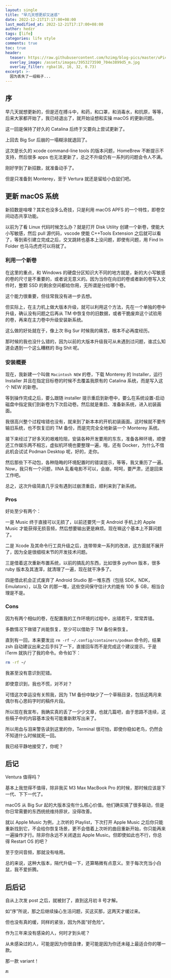 ```yaml
---
layout: single
title: "早几天想更却又迷惑"
date: 2022-12-21T17:17:00+08:00
last_modified_at: 2022-12-21T17:17:00+08:00
author: hedzr
tags: [life]
categories: life style
comments: true
toc: true
header:
  teaser: https://raw.githubusercontent.com/hzimg/blog-pics/master/uPic/image-20211019103247571.png
  overlay_image: /assets/images/3953273590_704e3899d5_m.jpg
  overlay_filter: rgba(16, 16, 32, 0.73)
excerpt: >-
  因为丢失了一组稿子...
---
```


## 序

早几天就想更新的，但是还在搏斗中，和药，和口罩，和消毒水，和抗原，等等，后来大家都开始了，我已经退出了，就开始设想和实操 macOS 的更新问题。

这一回是保持了好久的 Catalina 后终于又要向上尝试更新了。

上回去 Big Sur 后崩的一塌糊涂就退回了。

这次是长久的 xcode command-line tools 的版本问题，HomeBrew 不断提示不支持，然后很多 apps 也无法更新了，总之不升级仍有一系列的问题会令人不满。

刚好学到了新招数，就准备动手了。

但是只准备到 Monterey，至于 Vertura 就还是留给小白鼠们吧。

## 更新 macOS 系统

新招数是啥哩？其实也没多么奇技，只是利用 macOS APFS 的一个特性，即卷空间动态共享功能。

以前为了看 Linux 代码时候怎么办？就是打开 Disk Utility 创建一个新卷，使能大小写敏感，然后 pull 源代码，vscode 使能 C++Tools Extension 之后就可以看了，等到索引建立完成之后，交叉跳转也基本上没问题，即使有问题，用 Find In Folder 也马马虎虎可以将就了。

### 利用一个新卷

在这里的重点，和 Windows 的硬盘分区知识大不同的地方就是，新的大小写敏感的卷的尺寸是不重要的，或者说无意义的。因为当你在向旧的卷或者新的卷写入文件时，整颗 SSD 的剩余空间都给你用，无所谓是分给哪个卷。

这个能力很重要，但往常我没有进一步去想。

但实际上，在主力机上做大版本升级，就可以利用这个方法，先在一个单独的卷中升级，确认没有问题之后再从 TM 中恢复你的旧数据，或者干脆废弃这个试验用的卷，再来在主力卷中升级安装新系统。

这么做的好处就在于，像上次 Big Sur 时候我的痛苦，根本不必再度经历。

那时候的我也没什么错的，因为以前的大版本升级我可从未遇到过问题，谁忒么知道会遇到一个这么糟糕的 Big Shit 呢。

### 安装概要

现在，我新建一个叫做 `Macintosh NEW` 的卷，下载 Monterey 的 Installer，运行 Installer 并且在指定目标卷的时候不去覆盖我原有的 Catalina 系统，而是写入这个 NEW 的新卷。

等到操作完成之后，要么跟随 installer 提示重启到新卷中，要么在系统设置-启动磁盘中指定我们到新卷为下次启动卷。然后就是重启、准备新系统，进入初装画面。

我很高兴整个过程啥错也没有，就来到了新本本的开机初装画面。这时候就不要传输旧系统，也不恢复旧的 TM 备份，而是完完全全地新装一个 Monterey 系统。

接下来经过了好多天的艰难险阻，安装各种开发要用的东东，准备各种环境，顺便还工作娱乐两不相忘，虚拟机环境也要整理一遍，哦，还有 Docker，为什么不借此机会试试 Podman Desktop 呢，好的，走你。

然后那些下不动包，各种隐晦的环境配置时的错误提示，等等，我又重历了一遍。Now，我只有一个问题，IINA 乱看电影不可以，会崩，呵呵，要严肃，还是回来工作吧。

总之，这次升级简直几乎没有遇到过崩溃重启，顺利来到了新系统。

### Pros

好处至少有两个：

一是 Music 终于直接可以无损了，以前还要凭一支 Android 手机上的 Apple Music 才能获得无损音频，然后想要输出更是麻烦。现在嘛这个基本上不算问题了。

二是 Xcode 及其命令行工具升级之后，连带带来一系列的改进，这方面就不展开了，因为全是很细枝末节的开发技术问题。

三是借着这次重新布置系统，以前的搞乱的东西，比如很多 python 版本，很多 ruby 版本及其渣滓，就清理了一遍，现在就干净多了。

四是借此机会正式废弃了 Android Studio 那一堆东西（包括 SDK，NDK，Emulators），以及 Qt 的那一堆，这些空间保守估计大约能有 100 多 GB，相当合理是不是。

### Cons

因为有两个相似的卷，在配置我的工作环境的过程中，出错若干，常常弄错。

多数情况下做错了尚能恢复，至少可以借助于 TM 备份来恢复。

直到有一回，本来要发出 `rm -rf ~/.config/containers/podman` 命令的，结果 zsh 自动建议出来之后手抖了一下，直接回车而不是完成这个建议提示。于是 iTerm 就执行了我的命令。命令如下：

```bash
rm -rf ~/
```

我甚至没有意识到犯错。

即使意识到，我也不慌，对不对？

可惜这次幸运没有关照我，因为 TM 备份中缺少了一个草稿目录，包括这两月来偶尔有心思码字时的稿件片段。

所以现在我宣布，我确实真的丢了一少少文章，也就几篇吧，由于思路不连续，这些稿子中的内容基本没有可能重新默写出来了。

所以用血与泪来警告读到这里的你，Terminal 很可怕，即使你稳如老鸟，仍然会不知道什么时候就死一回。

我已经平静地接受了，你呢？

## 后记

Ventura 值得吗？

基本上我觉得不值得，除非我买 M3 Max MacBook Pro 的时候，那时候应该是下一代、下下一代了。

macOS 从 Big Sur 起的大版本没有什么核心价值。他们确实搞了很多联动，但是你日常需要的东西统统维持原状，没得改善。

就以 Apple Music 为例，上次听的 Playlist，下次打开 Apple Music 之后你只能重新找到它，不会给你恢复场景，更不会借着上次听的曲目重新开始，你只能再来一遍操作才行。除非你永远不关闭退出 Apple Music。但即使如此也不行，你总得 Restart OS 的吧？

至于空间音频，那就没有啥用。

总的来说，这种大版本，隔代升级一下，还算略微有点意义。至于每次充当小白鼠，我不爱折腾。

## 后后记

自从上次发 post 之后，就被封了，直到这月初 8 号才解。

如“序”所说，那之后继续操心生活问题，买这买那，这两天才缓过来。

但也没有真的缓，同样的紧张，因为外面”好危险“。

作为三年来没有感染的人，何时才到头呢？

从未感染过的人，可能是因为你很自律，更可能是因为你还未碰上最适合你的哪一款。

那一款 variant！

:end:
